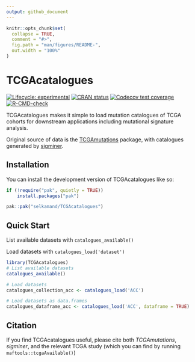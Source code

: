 ```yaml
---
output: github_document
---
```


<!-- README.md is generated from README.Rmd. Please edit that file -->

```r
knitr::opts_chunk$set(
  collapse = TRUE,
  comment = "#>",
  fig.path = "man/figures/README-",
  out.width = "100%"
)
```

# TCGAcatalogues

<!-- badges: start -->
[![Lifecycle: experimental](https://img.shields.io/badge/lifecycle-experimental-orange.svg)](https://lifecycle.r-lib.org/articles/stages.html#experimental)
[![CRAN status](https://www.r-pkg.org/badges/version/TCGAcatalogues)](https://CRAN.R-project.org/package=TCGAcatalogues)
[![Codecov test coverage](https://codecov.io/gh/selkamand/TCGAcatalogues/branch/master/graph/badge.svg)](https://app.codecov.io/gh/selkamand/TCGAcatalogues?branch=master)
[![R-CMD-check](https://github.com/selkamand/TCGAcatalogues/actions/workflows/R-CMD-check.yaml/badge.svg)](https://github.com/selkamand/TCGAcatalogues/actions/workflows/R-CMD-check.yaml)
<!-- badges: end -->

TCGAcatalogues makes it simple to load mutation catalogues of TCGA cohorts for downstream applications including mutational signature analysis.

Original source of data is the [TCGAmutations](https://github.com/PoisonAlien/TCGAmutations) package, with catalogues generated by [sigminer](https://github.com/ShixiangWang/sigminer).


## Installation

You can install the development version of TCGAcatalogues like so:

``` r
if (!require("pak", quietly = TRUE))
    install.packages("pak")

pak::pak("selkamand/TCGAcatalogues")
```

## Quick Start

List available datasets with `catalogues_available()`

Load datasets with `catalogues_load('dataset')`

```r
library(TCGAcatalogues)
# List available datasets
catalogues_available()

# Load datasets
catalogues_collection_acc <- catalogues_load('ACC')

# Load datasets as data.frames
catalogues_dataframe_acc <- catalogues_load('ACC', dataframe = TRUE)
```

## Citation

If you find TCGAcatalogues useful, please cite both *TCGAmutations*, *sigminer*, and the relevant TCGA study (which you can find by running `maftools::tcgaAvailable()`)
